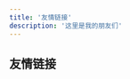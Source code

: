```yaml
---
title: '友情链接'
description: '这里是我的朋友们'
---
```


## 友情链接

<div className="-m-4 flex flex-wrap">
  <FriendCard
    name="示例友链1"
    avatar="/static/images/avatar.png"
    description="这是一个示例友链描述"
    link="https://example1.com"
  />
  <FriendCard
    name="示例友链2"
    avatar="/static/images/avatar.png"
    description="这是第二个示例友链描述"
    link="https://example2.com"
  />
</div>
